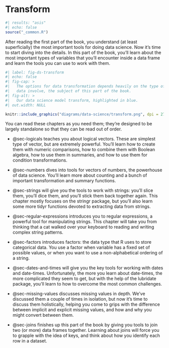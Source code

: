 # Transform {#sec-transform-intro .unnumbered}

```r
#| results: "asis"
#| echo: false
source("_common.R")
```

After reading the first part of the book, you understand (at least superficially) the most important tools for doing data science.
Now it's time to start diving into the details.
In this part of the book, you'll learn about the most important types of variables that you'll encounter inside a data frame and learn the tools you can use to work with them.

```r
#| label: fig-ds-transform
#| echo: false
#| fig-cap: >
#|   The options for data transformation depends heavily on the type of 
#|   data involve, the subject of this part of the book.
#| fig-alt: >
#|   Our data science model transform, highlighted in blue.
#| out.width: NULL

knitr::include_graphics("diagrams/data-science/transform.png", dpi = 270)
```

You can read these chapters as you need them; they're designed to be largely standalone so that they can be read out of order.

-   @sec-logicals teaches you about logical vectors.
    These are simplest type of vector, but are extremely powerful.
    You'll learn how to create them with numeric comparisons, how to combine them with Boolean algebra, how to use them in summaries, and how to use them for condition transformations.

-   @sec-numbers dives into tools for vectors of numbers, the powerhouse of data science.
    You'll learn more about counting and a bunch of important transformation and summary functions.

-   @sec-strings will give you the tools to work with strings: you'll slice them, you'll dice them, and you'll stick them back together again.
    This chapter mostly focuses on the stringr package, but you'll also learn some more tidyr functions devoted to extracting data from strings.

-   @sec-regular-expressions introduces you to regular expressions, a powerful tool for manipulating strings.
    This chapter will take you from thinking that a cat walked over your keyboard to reading and writing complex string patterns.

-   @sec-factors introduces factors: the data type that R uses to store categorical data.
    You use a factor when variable has a fixed set of possible values, or when you want to use a non-alphabetical ordering of a string.

-   @sec-dates-and-times will give you the key tools for working with dates and date-times.
    Unfortunately, the more you learn about date-times, the more complicated they seem to get, but with the help of the lubridate package, you'll learn to how to overcome the most common challenges.

-   @sec-missing-values discusses missing values in depth.
    We've discussed them a couple of times in isolation, but now it's time to discuss them holistically, helping you come to grips with the difference between implicit and explicit missing values, and how and why you might convert between them.

-   @sec-joins finishes up this part of the book by giving you tools to join two (or more) data frames together.
    Learning about joins will force you to grapple with the idea of keys, and think about how you identify each row in a dataset.
